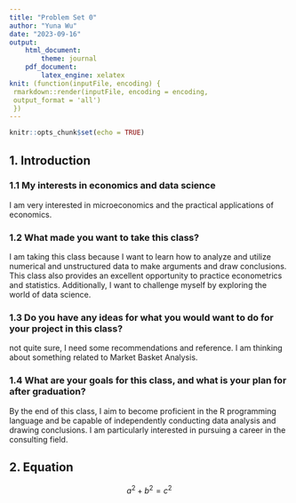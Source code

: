 ```yaml
---
title: "Problem Set 0"
author: "Yuna Wu"
date: "2023-09-16"
output: 
    html_document:
        theme: journal
    pdf_document:
        latex_engine: xelatex
knit: (function(inputFile, encoding) {
 rmarkdown::render(inputFile, encoding = encoding, 
 output_format = 'all') 
 })
---
```


```r
knitr::opts_chunk$set(echo = TRUE)
```

## 1. Introduction
### 1.1 My interests in economics and data science
I am very interested in microeconomics and the practical applications of economics.

### 1.2 What made you want to take this class?
I am taking this class because I want to learn how to analyze and utilize numerical and unstructured data to make arguments and draw conclusions. This class
also provides an excellent opportunity to practice econometrics and statistics.
Additionally, I want to challenge myself by exploring the world of data science.

### 1.3 Do you have any ideas for what you would want to do for your project in this class?
not quite sure, I need some recommendations and reference. I am thinking
about something related to Market Basket Analysis.

### 1.4 What are your goals for this class, and what is your plan for after graduation?
By the end of this class, I aim to become proficient in the R programming language and be capable of independently conducting data analysis and drawing conclusions. I am particularly interested in pursuing a career in the consulting field.

## 2. Equation
$$
a^2 + b^2 = c^2
$$